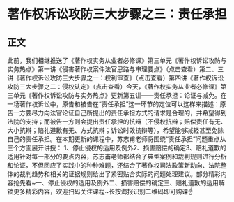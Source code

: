 # 著作权诉讼攻防三大步骤之三：责任承担
## 正文
此前，我们相继推送了《著作权实务从业者必修课》第三单元《著作权诉讼攻防与实务热点》第一讲《侵害著作权案件法官思路与审理要点》（点击查看）第二、三讲《著作权诉讼攻防三大步骤之一：权利审查》（点击查看）第四讲《著作权诉讼攻防三大步骤之二：侵权认定》（点击查看）今天，《著作权实务从业者必修课》第三单元《著作权诉讼攻防与实务热点》更新第五讲——责任承担：论证与减免。在一场著作权诉讼中，原告和被告在“责任承担”这一环节的定位可以这样来描述：原告一方要尽力向法官论证自己所提出的责任承担方式的请求是合理的，并希望得到法院的支持；而被告一方则会提出责任承担的抗辩（不侵权抗辩；赔偿责任有无、大小抗辩；赔礼道歉有无、方式抗辩；诉讼时效抗辩等），希望能够减轻甚至免除自己的责任承担。在本期更新的课程中，苏志甫老师将围绕“责任承担”问题重点从三个方面展开讲授： 1、停止侵权的适用及例外2、损害赔偿的确定3、赔礼道歉的适用针对每一部分的要点内容，苏志甫老师都结合了典型案例和裁判规则进行分析和论证，不但回应了实践中的种种难题，还结合了著作权司法政策新动向、法院整体的裁判趋势和相关的证据规则给出了紧密贴合实际的问题处理建议。部分精彩内容抢先看~一、停止侵权的适用及例外二、损害赔偿的确定三、赔礼道歉的适用解锁更多精彩内容，欢迎扫码关注课程~长按海报识别二维码即可购课☝